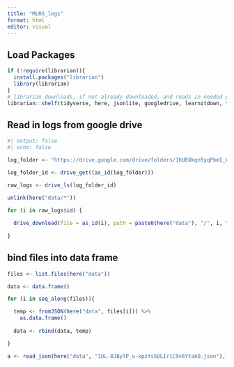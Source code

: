 ```yaml
---
title: "MLRG_logs"
format: html
editor: visual
---
```


## Load Packages
```r

if (!require(librarian)){
  install.packages("librarian")
  library(librarian)
}
# librarian downloads, if not already downloaded, and reads in needed packages
librarian::shelf(tidyverse, here, jsonlite, googledrive, learnitdown, tidyr)

```

## Read in logs from google drive
```r
#| output: false
#| echo: false

log_folder <- "https://drive.google.com/drive/folders/1hUEOkqn5yqPbmI_CQyCr5gtdWNG31JEj"

log_folder_id <- drive_get((as_id(log_folder)))

raw_logs <- drive_ls(log_folder_id)

unlink(here("data/*"))

for (i in raw_logs$id) {
  
  drive_download(file = as_id(i), path = paste0(here("data"), "/", i, ".json"), overwrite = T)
  
}


```

## bind files into data frame
```r

files <- list.files(here("data"))

data <- data.frame()

for (i in seq_along(files)){

  temp <- fromJSON(here("data", files[i])) %>% 
    as.data.frame()
    
  data <- rbind(data, temp)

}

a <- read_json(here("data", "1UL-8JBylP_u-xpzYs5DLIr1C9v6YtakO.json"), simplifyVector = T)

```


